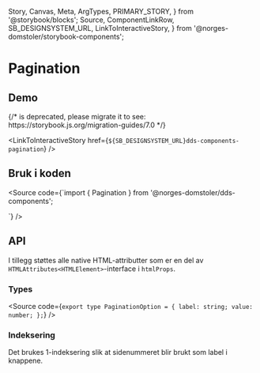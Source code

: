   Story,
  Canvas,
  Meta,
  ArgTypes,
  PRIMARY_STORY,
} from '@storybook/blocks';
  Source,
  ComponentLinkRow,
  SB_DESIGNSYSTEM_URL,
  LinkToInteractiveStory,
} from '@norges-domstoler/storybook-components';

<Meta of={PaginationStories} />

# Pagination

<ComponentLinkRow
  docsHref="https://design.domstol.no/987b33f71/p/762c1b-pagination/b/37b125"
  figmaHref="https://www.figma.com/file/ewqSDmkgqDQ5PyOsRp4V5b/?node-id=2576%3A78023"
  githubHref="https://github.com/domstolene/designsystem/tree/master/packages/components/src/components/Pagination"
/>

## Demo

<Canvas>
  {/* <Story id="dds-components-pagination--default" /> is deprecated, please migrate it to <Story of={referenceToStory} /> see: https://storybook.js.org/migration-guides/7.0 */}

  <Story id="dds-components-pagination--default" />
</Canvas>

<LinkToInteractiveStory
  href={`${SB_DESIGNSYSTEM_URL}dds-components-pagination`}
/>

## Bruk i koden

<Source
  code={`import { Pagination } from '@norges-domstoler/dds-components';

<Pagination itemsAmount={100} withCounter />
`} />

## API

<ArgTypes story={PRIMARY_STORY} />

I tillegg støttes alle native HTML-attributter som er en del av `HTMLAttributes<HTMLElement>`-interface i `htmlProps`.

### Types

<Source
  code={`
  export type PaginationOption = {
  label: string;
  value: number;
  };
  `}
/>

### Indeksering

Det brukes 1-indeksering slik at sidenummeret blir brukt som label i knappene.
